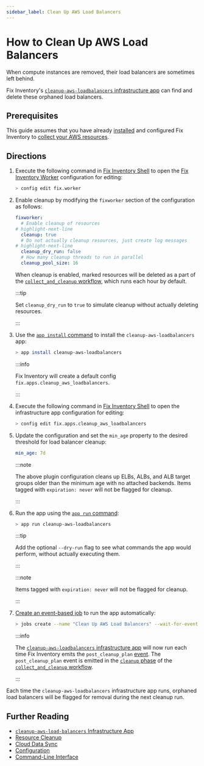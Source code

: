 ```yaml
---
sidebar_label: Clean Up AWS Load Balancers
---
```


# How to Clean Up AWS Load Balancers

When compute instances are removed, their load balancers are sometimes left behind.

Fix Inventory's [`cleanup-aws-loadbalancers` infrastructure app](../../reference/infrastructure-apps/cleanup-aws-loadbalancers.mdx) can find and delete these orphaned load balancers.

## Prerequisites

This guide assumes that you have already [installed](../../getting-started/install/index.mdx) and configured Fix Inventory to [collect your AWS resources](../../how-to-guides/data-sources/collect-aws-resource-data.mdx).

## Directions

1. Execute the following command in [Fix Inventory Shell](../../reference/components/shell.mdx) to open the [Fix Inventory Worker](../../reference/components/worker.mdx) configuration for editing:

   ```bash
   > config edit fix.worker
   ```

2. Enable cleanup by modifying the `fixworker` section of the configuration as follows:

   ```yaml
   fixworker:
     # Enable cleanup of resources
   # highlight-next-line
     cleanup: true
     # Do not actually cleanup resources, just create log messages
   # highlight-next-line
     cleanup_dry_run: false
     # How many cleanup threads to run in parallel
     cleanup_pool_size: 16
   ```

   When cleanup is enabled, marked resources will be deleted as a part of the [`collect_and_cleanup` workflow](../../reference/workflows/index.mdx#collect_and_cleanup-workflow), which runs each hour by default.

   :::tip

   Set `cleanup_dry_run` to `true` to simulate cleanup without actually deleting resources.

   :::

3. Use the [`app install` command](../../reference/cli/app/install.mdx) to install the `cleanup-aws-loadbalancers` app:

   ```bash
   > app install cleanup-aws-loadbalancers
   ```

   :::info

   Fix Inventory will create a default config `fix.apps.cleanup_aws_loadbalancers`.

   :::

4. Execute the following command in [Fix Inventory Shell](../../reference/components/shell.mdx) to open the infrastructure app configuration for editing:

   ```bash
   > config edit fix.apps.cleanup_aws_loadbalancers
   ```

5. Update the configuration and set the `min_age` property to the desired threshold for load balancer cleanup:

   ```yaml title="cleanup_aws_loadbalancers configuration"
   min_age: 7d
   ```

   :::note

   The above plugin configuration cleans up ELBs, ALBs, and ALB target groups older than the minimum age with no attached backends. Items tagged with `expiration: never` will not be flagged for cleanup.

   :::

6. Run the app using the [`app run` command](../../reference/cli/app/run.mdx):

   ```bash
   > app run cleanup-aws-loadbalancers
   ```

   :::tip

   Add the optional `--dry-run` flag to see what commands the app would perform, without actually executing them.

   :::

   :::note

   Items tagged with `expiration: never` will not be flagged for cleanup.

   :::

7. [Create an event-based job](../automation/create-an-event-based-job.mdx) to run the app automatically:

   ```bash
   > jobs create --name "Clean Up AWS Load Balancers" --wait-for-event cleanup_plan 'app run cleanup-aws-loadbalancers'
   ```

   :::info

   The [`cleanup-aws-loadbalancers` infrastructure app](../../reference/infrastructure-apps/cleanup-aws-loadbalancers.mdx) will now run each time Fix Inventory emits the `post_cleanup_plan` [event](../../reference/events/index.mdx). The `post_cleanup_plan` event is emitted in the [`cleanup` phase](../../reference/workflows/index.mdx#cleanup) of the [`collect_and_cleanup` workflow](../../reference/workflows/index.mdx#collect_and_cleanup-workflow).

   :::

Each time the `cleanup-aws-loadbalancers` infrastructure app runs, orphaned load balancers will be flagged for removal during the next cleanup run.

## Further Reading

- [`cleanup-aws-load-balancers` Infrastructure App](../../reference/infrastructure-apps/cleanup-aws-loadbalancers.mdx)
- [Resource Cleanup](../../concepts/resource-management/cleanup.mdx)
- [Cloud Data Sync](../../concepts/cloud-data-sync/index.mdx)
- [Configuration](../../reference/configuration/index.mdx)
- [Command-Line Interface](../../reference/cli/index.mdx)
